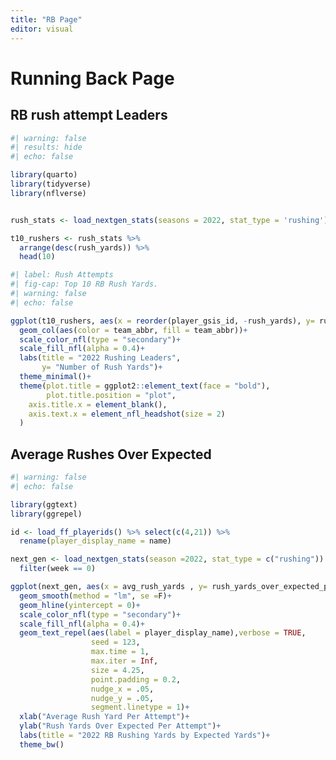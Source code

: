 ```yaml
---
title: "RB Page"
editor: visual
---
```


# Running Back Page

## RB rush attempt Leaders

```r
#| warning: false
#| results: hide
#| echo: false

library(quarto)
library(tidyverse)
library(nflverse)


rush_stats <- load_nextgen_stats(seasons = 2022, stat_type = 'rushing') #this has player GIS to make images with player images

t10_rushers <- rush_stats %>% 
  arrange(desc(rush_yards)) %>% 
  head(10)
```

```r
#| label: Rush Attempts
#| fig-cap: Top 10 RB Rush Yards.
#| warning: false
#| echo: false

ggplot(t10_rushers, aes(x = reorder(player_gsis_id, -rush_yards), y= rush_yards))+
  geom_col(aes(color = team_abbr, fill = team_abbr))+
  scale_color_nfl(type = "secondary")+
  scale_fill_nfl(alpha = 0.4)+
  labs(title = "2022 Rushing Leaders",
       y= "Number of Rush Yards")+
  theme_minimal()+
  theme(plot.title = ggplot2::element_text(face = "bold"),
        plot.title.position = "plot",
    axis.title.x = element_blank(),
    axis.text.x = element_nfl_headshot(size = 2)
  )
```

## Average Rushes Over Expected

```r
#| warning: false
#| echo: false

library(ggtext)
library(ggrepel)

id <- load_ff_playerids() %>% select(c(4,21)) %>% 
  rename(player_display_name = name)

next_gen <- load_nextgen_stats(season =2022, stat_type = c("rushing")) %>% 
  filter(week == 0)

ggplot(next_gen, aes(x = avg_rush_yards , y= rush_yards_over_expected_per_att))+geom_point(aes(),size = 3)+ 
  geom_smooth(method = "lm", se =F)+
  geom_hline(yintercept = 0)+
  scale_color_nfl(type = "secondary")+
  scale_fill_nfl(alpha = 0.4)+
  geom_text_repel(aes(label = player_display_name),verbose = TRUE,
                  seed = 123,
                  max.time = 1,
                  max.iter = Inf,
                  size = 4.25,
                  point.padding = 0.2, 
                  nudge_x = .05,
                  nudge_y = .05,
                  segment.linetype = 1)+
  xlab("Average Rush Yard Per Attempt")+
  ylab("Rush Yards Over Expected Per Attempt")+
  labs(title = "2022 RB Rushing Yards by Expected Yards")+
  theme_bw()

  
```
